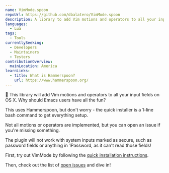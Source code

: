 ```yaml
---
name: VimMode.spoon
repoUrl: https://github.com/dbalatero/VimMode.spoon
description: A library to add Vim motions and operators to all your input fields on OS X
languages:
  - Lua
tags:
  - Tools
currentlySeeking:
  - Developers
  - Maintainers
  - Testers
contributionOverview:
  mainLocation: America
learnLinks:
  - title: What is Hammerspoon?
    url: https://www.hammerspoon.org/
---
```


<Overview>

:rocket: This library will add Vim motions and operators to all your input fields on OS X. Why should Emacs users have all the fun?

This uses Hammerspoon, but don't worry - the quick installer is a 1-line bash command to get everything setup.

Not all motions or operators are implemented, but you can open an issue if you're missing something.

The plugin will not work with system inputs marked as secure, such as password fields or anything in 1Password, as it can't read those fields!

</Overview>

<Contributing>

First, try out VimMode by following the [quick installation instructions](https://github.com/dbalatero/VimMode.spoon#quick-installation).

Then, check out the list of [open issues](https://github.com/dbalatero/VimMode.spoon/issues) and dive in!

</Contributing>
